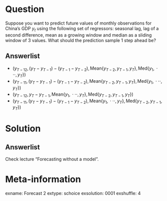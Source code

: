 Question
========

Suppose you want to predict future values of monthly observations for China's GDP $y_t$ using the following set of regressors: seasonal lag, lag of a second difference, mean as a growing window and median as a sliding window of 3 values. What should the prediction sample 1 step ahead be?

Answerlist
----------

*  $\left(y_{T-12}, (y_T-y_{T-1}) - (y_{T-1}-y_{T-2}), \mathrm{Mean}\{y_{T-2}, y_{T-1},\,y_{T}\}, \mathrm{Med}\{y_{1},\,\cdot\cdot\cdot,\,y_{T}\}\right)$
*  $\left(y_{T-11}, (y_T-y_{T-1}) - (y_{T-1}-y_{T-2}), \mathrm{Mean}\{y_{T-2}, y_{T-1},\,y_{T}\}, \mathrm{Med}\{y_{1},\,\cdot\cdot\cdot,\,y_{T}\}\right)$
*  $\left(y_{T-12}, y_T-y_{T-1}, \mathrm{Mean}\{y_{1},\,\cdot\cdot\cdot,\,y_{T}\}, \mathrm{Med}\{y_{T-2}, y_{T-1},\,y_{T}\}\right)$
*  $\left(y_{T-11}, (y_T-y_{T-1}) - (y_{T-1}-y_{T-2}), \mathrm{Mean}\{y_{1},\,\cdot\cdot\cdot,\,y_{T}\}, \mathrm{Med}\{y_{T-2}, y_{T-1},\,y_{T}\}\right)$

Solution
========

Answerlist
----------

Check lecture "Forecasting without a model".


Meta-information
================
exname: Forecast 2
extype: schoice
exsolution: 0001
exshuffle: 4



